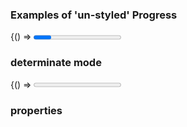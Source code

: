 
<Meta title="DCXLibrary/Form/Progress" component={Progress} />

### Examples of 'un-styled' Progress

<Canvas>
  <Story name="indeterminate">
    {() => <Progress label="Progress" max={100} />}
  </Story>
</Canvas>

### determinate mode

<Canvas>
  <Story name="determinate">
    {() => <Progress label="Progress" max={100} value={80} />}
  </Story>
</Canvas>

### properties

<Props of={Progress} />
